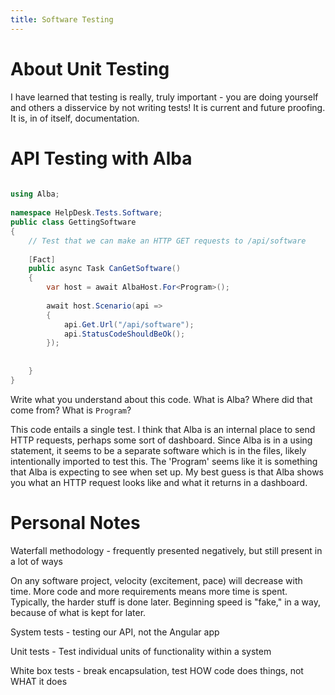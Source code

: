 ```yaml
---
title: Software Testing
---
```

 
# About Unit Testing
 
I have learned that testing is really, truly important - you are doing yourself and others a disservice by not writing tests! It is current and future proofing. It is, in of itself, documentation.
 
 
# API Testing with Alba
 
```csharp
 
using Alba;
 
namespace HelpDesk.Tests.Software;
public class GettingSoftware
{
    // Test that we can make an HTTP GET requests to /api/software
 
    [Fact]
    public async Task CanGetSoftware()
    {
        var host = await AlbaHost.For<Program>();
 
        await host.Scenario(api =>
        {
            api.Get.Url("/api/software");
            api.StatusCodeShouldBeOk();
        });
 
 
    }
}
```
 
Write what you understand about this code. What is Alba? Where did that come from? What is `Program`?

This code entails a single test. I think that Alba is an internal place to send HTTP requests, perhaps some sort of dashboard.
Since Alba is in a using statement, it seems to be a separate software which is in the files, likely intentionally imported to test this.
The 'Program' seems like it is something that Alba is expecting to see when set up. My best guess is that Alba shows you what an HTTP request looks like and what it returns in a dashboard.


# Personal Notes

Waterfall methodology - frequently presented negatively, but still present in a lot of ways

On any software project, velocity (excitement, pace) will decrease with time. More code and more requirements means more time is spent. Typically, the harder stuff is done later.
Beginning speed is "fake," in a way, because of what is kept for later.

System tests - testing our API, not the Angular app

Unit tests - Test individual units of functionality within a system

White box tests - break encapsulation, test HOW code does things, not WHAT it does